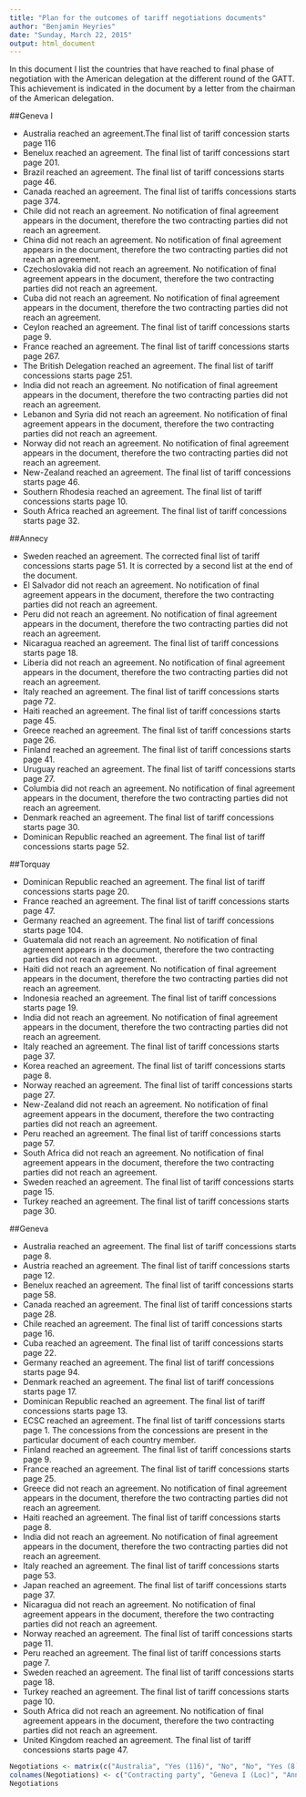 ```yaml
---
title: "Plan for the outcomes of tariff negotiations documents"
author: "Benjamin Heyries"
date: "Sunday, March 22, 2015"
output: html_document
---
```


In this document I list the countries that have reached to final phase of negotiation with the American delegation at the different round of the GATT. This achievement is indicated in the document by a letter from the chairman of the American delegation.

##Geneva I

  * Australia reached an agreement.The final list of tariff concession starts page 116
  * Benelux reached an agreement. The final list of tariff concessions start page 201.
  * Brazil reached an agreement. The final list of tariff concessions starts page 46.
  * Canada reached an agreement. The final list of tariffs concessions starts page 374.
  * Chile did not reach an agreement. No notification of final agreement appears in the document, therefore the two contracting parties did not reach an agreement. 
  * China did not reach an agreement. No notification of final agreement appears in the document, therefore the two contracting parties did not reach an agreement.
  * Czechoslovakia did not reach an agreement. No notification of final agreement appears in the document, therefore the two contracting parties did not reach an agreement.
  * Cuba did not reach an agreement. No notification of final agreement appears in the document, therefore the two contracting parties did not reach an agreement.
  * Ceylon reached an agreement. The final list of tariff concessions starts page 9.
  * France reached an agreement. The final list of tariff concessions starts page 267.
  * The British Delegation reached an agreement. The final list of tariff concessions starts page 251.
  * India did not reach an agreement. No notification of final agreement appears in the document, therefore the two contracting parties did not reach an agreement.
  * Lebanon and Syria did not reach an agreement. No notification of final agreement appears in the document, therefore the two contracting parties did not reach an agreement.
  * Norway did not reach an agreement. No notification of final agreement appears in the document, therefore the two contracting parties did not reach an agreement.
  * New-Zealand reached an agreement. The final list of tariff concessions starts page 46.
  * Southern Rhodesia reached an agreement. The final list of tariff concessions starts page 10.
  * South Africa reached an agreement. The final list of tariff concessions starts page 32.

##Annecy

  * Sweden reached an agreement. The corrected final list of tariff concessions starts page 51. It is corrected by a second list at the end of the document.
  * El Salvador did not reach an agreement. No notification of final agreement appears in the document, therefore the two contracting parties did not reach an agreement.
  * Peru did not reach an agreement. No notification of final agreement appears in the document, therefore the two contracting parties did not reach an agreement.
  * Nicaragua reached an agreement. The final list of tariff concessions starts page 18.
  * Liberia did not reach an agreement. No notification of final agreement appears in the document, therefore the two contracting parties did not reach an agreement.
  * Italy reached an agreement. The final list of tariff concessions starts page 72.
  * Haiti reached an agreement. The final list of tariff concessions starts page 45.
  * Greece reached an agreement. The final list of tariff concessions starts page 26.
  * Finland reached an agreement. The final list of tariff concessions starts page 41.
  * Uruguay reached an agreement. The final list of tariff concessions starts page 27.
  * Columbia did not reach an agreement. No notification of final agreement appears in the document, therefore the two contracting parties did not reach an agreement.
  * Denmark reached an agreement. The final list of tariff concessions starts page 30.
  * Dominican Republic reached an agreement. The final list of tariff concessions starts page 52.
  
##Torquay

  * Dominican Republic reached an agreement. The final list of tariff concessions starts page 20.
  * France reached an agreement. The final list of tariff concessions starts page 47. 
  * Germany reached an agreement. The final list of tariff concessions starts page 104.
  * Guatemala did not reach an agreement. No notification of final agreement appears in the document, therefore the two contracting parties did not reach an agreement.
  * Haiti did not reach an agreement. No notification of final agreement appears in the document, therefore the two contracting parties did not reach an agreement.
  * Indonesia reached an agreement. The final list of tariff concessions starts page 19.
  * India did not reach an agreement. No notification of final agreement appears in the document, therefore the two contracting parties did not reach an agreement.
  * Italy reached an agreement. The final list of tariff concessions starts page 37.
  * Korea reached an agreement. The final list of tariff concessions starts page 8.
  * Norway reached an agreement. The final list of tariff concessions starts page 27.
  * New-Zealand did not reach an agreement. No notification of final agreement appears in the document, therefore the two contracting parties did not reach an agreement.
  * Peru reached an agreement. The final list of tariff concessions starts page 57.
  * South Africa did not reach an agreement. No notification of final agreement appears in the document, therefore the two contracting parties did not reach an agreement.
  * Sweden reached an agreement. The final list of tariff concessions starts page 15.
  * Turkey reached an agreement. The final list of tariff concessions starts page 30.
  
##Geneva

  * Australia reached an agreement. The final list of tariff concessions starts page 8.
  * Austria reached an agreement. The final list of tariff concessions starts page 12.
  * Benelux reached an agreement. The final list of tariff concessions starts page 58.
  * Canada reached an agreement. The final list of tariff concessions starts page 28.
  * Chile reached an agreement. The final list of tariff concessions starts page 16.
  * Cuba reached an agreement. The final list of tariff concessions starts page 22.
  * Germany reached an agreement. The final list of tariff concessions starts page 94.
  * Denmark reached an agreement. The final list of tariff concessions starts page 17.
  * Dominican Republic reached an agreement. The final list of tariff concessions starts page 13.
  * ECSC reached an agreement. The final list of tariff concessions starts page 1. The concessions from the concessions are present in the particular document of each country member.
  * Finland reached an agreement. The final list of tariff concessions starts page 9.
  * France reached an agreement. The final list of tariff concessions starts page 25.
  * Greece did not reach an agreement. No notification of final agreement appears in the document, therefore the two contracting parties did not reach an agreement.
  * Haiti reached an agreement. The final list of tariff concessions starts page 8.
  * India did not reach an agreement. No notification of final agreement appears in the document, therefore the two contracting parties did not reach an agreement.
  * Italy reached an agreement. The final list of tariff concessions starts page 53.
  * Japan reached an agreement. The final list of tariff concessions starts page 37.
  * Nicaragua did not reach an agreement. No notification of final agreement appears in the document, therefore the two contracting parties did not reach an agreement.
  * Norway reached an agreement. The final list of tariff concessions starts page 11.
  * Peru reached an agreement. The final list of tariff concessions starts page 7.
  * Sweden reached an agreement. The final list of tariff concessions starts page 18.
  * Turkey reached an agreement. The final list of tariff concessions starts page 10.
  * South Africa did not reach an agreement. No notification of final agreement appears in the document, therefore the two contracting parties did not reach an agreement.
  * United Kingdom reached an agreement. The final list of tariff concessions starts page 47.

```r
Negotiations <- matrix(c("Australia", "Yes (116)", "No", "No", "Yes (8)", "Austria", "No", "No", "No", "Yes (12)", "Benelux", "Yes (201)", "No", "No", "Yes (58)", "Brazil", "Yes (46)", "No", "No", "No", "Canada", "Yes (374)", "No", "No", "Yes (28)", "Chile", "No", "No", "No", "Yes (16)", "China", "No", "No","No" , "No", "Columbia", "No", "No", "No", "No", "Cuba", "No", "No", "No", "Yes (22)", "Czechoslovakia", "No", "No", "No", "No", "Ceylon", "Yes (9)", "No", "No", "No", "Denmark", "No", "Yes (30)", "No", "Yes (17)", "Dominican Republic", "No", "Yes (52)", "Yes (20)",  "Yes (13)", "El Salvador", "No", "No", "No", "No", "ECSC", "No", "No", "No", "Yes (1)", "Finland", "No", "Yes (41)", "No", "Yes (9)", "France", "Yes (267)", "No", "Yes (47)", "Yes (25)", "Germany", "No", "No", "Yes (104)", "No","Guatemala", "No", "No", "No", "No", "Greece", "No", "Yes (26)", "No", "No", "Haiti", "No", "Yes (45)", "No", "Yes (8)", "India", "No", "No", "No" , "No", "Indonesia", "No", "No", "Yes (19)", "No", "Italy", "No", "Yes (72)", "Yes (37)", "Yes (58)", "Korea", "No", "No", "Yes (8)", "No", "Lebanon-Syria", "No", "No", "No", "No", "Liberia", "No", "No", "No", "No", "Japan", "No", "No", "No", "Yes (37)", "Nicaragua", "No", "Yes (18)", "No", "No", "Norway", "No", "No", "Yes (27)", "Yes (11)", "New-Zealand", "Yes (46)", "No", "No", "No", "Peru", "No", "No", "Yes (57)", "Yes (7)", "Souhern Rhodesia", "Yes (10)", "No", "No", "No", "South Africa", "Yes (32)", "No", "No", "No", "Sweden", "No", "Yes (51)", "Yes (15)", "Yes 18", "Turkey", "No", "No", "Yes (30)", "Yes (10)", "United Kingdom", "Yes (251)", "No", "No", "Yes (47)", "Uruguay", "No", "Yes (27)", "No", "No"), ncol = 5, byrow = TRUE)
colnames(Negotiations) <- c("Contracting party", "Geneva I (Loc)", "Annecy (Loc)", "Torquay (Loc)", "Geneva II")
Negotiations
```

